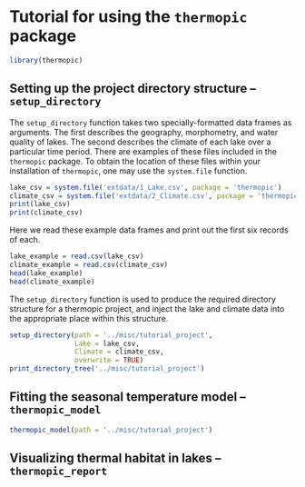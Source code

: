 # Tutorial for using the `thermopic` package

```{r}
library(thermopic)
```

## Setting up the project directory structure -- `setup_directory`

The `setup_directory` function takes two specially-formatted data frames as arguments.  The first describes the geography, morphometry, and water quality of lakes.  The second describes the climate of each lake over a particular time period.  There are examples of these files included in the `thermopic` package.  To obtain the location of these files within your installation of `thermopic`, one may use the `system.file` function.
```{r}
lake_csv = system.file('extdata/1_Lake.csv', package = 'thermopic')
climate_csv = system.file('extdata/2_Climate.csv', package = 'thermopic')
print(lake_csv)
print(climate_csv)
```


Here we read these example data frames and print out the first six records of each.
```{r}
lake_example = read.csv(lake_csv)
climate_example = read.csv(climate_csv)
head(lake_example)
head(climate_example)
```

The `setup_directory` function is used to produce the required directory structure for a thermopic project, and inject the lake and climate data into the appropriate place within this structure.
```{r}
setup_directory(path = '../misc/tutorial_project', 
                Lake = lake_csv,
                Climate = climate_csv,
                overwrite = TRUE)
print_directory_tree('../misc/tutorial_project')
```

## Fitting the seasonal temperature model -- `thermopic_model`

```{r}
thermopic_model(path = '../misc/tutorial_project')
```

## Visualizing thermal habitat in lakes -- `thermopic_report`
